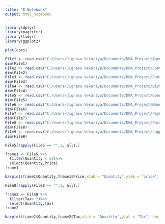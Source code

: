```yaml
---
title: "R Notebook"
output: html_notebook
---
```

```r
library(dplyr)
library(magrittr)
library(tidyr)
library(ggplot2)
```


```r
plot(cars)
```

```r
File1 <- read.csv("C:/Users/Jignasu Vekariya/Documents/DMA_Project/Agents.csv", na.strings = "")
dim(File1)
File2 <- read.csv("C:/Users/Jignasu Vekariya/Documents/DMA_Project/Container.csv", na.strings = "")
dim(File2)
File3 <- read.csv("C:/Users/Jignasu Vekariya/Documents/DMA_Project/Contract.csv", na.strings = "")
dim(File3)
File4 <- read.csv("C:/Users/Jignasu Vekariya/Documents/DMA_Project/Distributor.csv", na.strings = "")
dim(File4)
File5 <- read.csv("C:/Users/Jignasu Vekariya/Documents/DMA_Project/Goods.csv", na.strings = "")
dim(File5)
File6 <- read.csv("C:/Users/Jignasu Vekariya/Documents/DMA_Project/Manufacturer.csv", na.strings = "")
dim(File6)
File7 <- read.csv("C:/Users/Jignasu Vekariya/Documents/DMA_Project/Payment.csv", na.strings = "")
dim(File7)
File8 <- read.csv("C:/Users/Jignasu Vekariya/Documents/DMA_Project/Purchase Goods.csv", na.strings = "")
dim(File8)
File9 <- read.csv("C:/Users/Jignasu Vekariya/Documents/DMA_Project/supply from.csv", na.strings = "")
dim(File9)
```


```r
File5[!apply(File5 == "",1, all),]

```

```r
frame1 <- File5 %>%  
  filter(Quantity < 50)%>%
  select(Quantity,Price)
frame1

```


```r
barplot(frame1$Quantity,frame1$Price,xlab = "Quantity",ylab = "price", horiz = FALSE)
```

```r
File8[!apply(File8 == "",1, all),]
```

```r
frame2 <- File8 %>%  
  filter(Tax> 7)%>%
  select(Quantity,Tax)
frame2
```

```r
barplot(frame2$Quantity,frame2$Tax,xlab = "Quantity",ylab = "Tax", horiz = FALSE)

```
